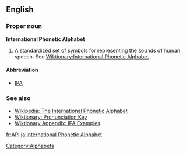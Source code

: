 ==English==

===Proper noun===
'''International Phonetic Alphabet'''
# A standardized set of symbols for representing the sounds of human speech. See [[Wiktionary:International Phonetic Alphabet]].

==== Abbreviation ====
*[[IPA]]

=== See also ===
*[[w:International Phonetic Alphabet|Wikipedia: The International Phonetic Alphabet]]
*[[Wiktionary:Pronunciation key|Wiktionary: Pronunciation Key]]
*[[Wiktionary Appendix:IPA Examples|Wiktionary Appendix: IPA Examples]]

[[Category:Alphabets]]

[[fr:API]]
[[ja:International Phonetic Alphabet]]